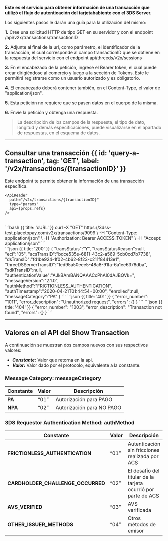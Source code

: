 <MissingTranslationBanner />



**Este es el servicio para obtener información de una transacción que utilizó el flujo de autenticación del tarjetahabiente con el 3DS Server.**

Los siguientes pasos le darán una guía para la utilización del mismo:

  **1.** Cree una solicitud HTTP de tipo GET en su servidor y con el endpoint /api/v2x/transactions/transactionID

  **2.** Adjunte al final de la url, como parámetro, el identificador de la transacción, el cual corresponde al campo
  transactionID que se obtiene en la respuesta del servicio con el endpoint api/threeds/v2x/sessions

  **3.** En el encabezado de la petición, ingrese el Bearer token, el cual puede crear dirigiéndose al comercio y luego a la sección de Tokens. Este le permitirá registrarse como un usuario autorizado y es obligatorio.

  **4.** El encabezado deberá contener también, en el Content-Type, el valor de "application/json".

  **5.** Esta petición no requiere que se pasen datos en el cuerpo
  de la misma.

  **6.** Envíe la petición y obtenga una respuesta.


> La descripción de los campos de la respuesta, el tipo de dato, longitud y demás especificaciones, puede visualizarse en el apartado de respuestas, en el esquema de datos.

---
## Consultar una transacción {{ id: 'query-a-transaction', tag: 'GET', label: '/v2x/transactions/{transactionID}' }}

<Row>
  <Col>
    Este endpoint te permite obtener la información de una transacción específica.

    <ApiReader
      path="/v2x/transactions/{transactionID}"
      type="params"
      api={props.refs}
    />
  </Col>
</Row>

<br />

<Row>
  <Col>
    <ApiReader
      path="/v2x/transactions/{transactionID}"
      method="get"
      api={props.refs}
    />

  </Col>
  <Col sticky>
    <CodeGroup title="Solicitud" tag="GET" label="/v2x/transactions/{transactionID}">
    ```bash {{ title: 'cURL' }}
    curl -X "GET" https://3dss-test.placetopay.com/v2x/transactions/9099 \
      -H "Content-Type: application/json" \
      -H "Authorization: Bearer ACCESS_TOKEN" \
      -H "Accept: application/json"
    ```
    </CodeGroup>
  </Col>
</Row>

<Row>
  <Col>
    <ApiReader
      path="/v2x/transactions/{transactionID}"
      method="get"
      type="response"
      api={props.refs}
    />
  </Col>

  <Col sticky>
    <br />
    <CodeGroup title="Respuesta">
    ```json {{ title: '200' }}
    {
       "transStatus":"Y",
       "transStatusReason":null,
       "eci":"05",
       "acsTransID":"bdce535e-6811-43c2-a569-5cb0cd7b7738",
       "dsTransID":"fd1be924-1f02-4b62-8f23-c211f84413e1",
       "threeDSServerTransID":"1ed95a50eee5-48a8-91fa-6a1ee6378dba",
       "sdkTransID":null,
       "authenticationValue":"AJkBAmBANQAAACcPhAI0dAJBQVk=",
       "messageVersion":"2.1.0",
       "authMethod":"FRICTIONLESS_AUTHENTICATION",
       "authTimestamp":"2020-04-21T01:44:54+00:00",
       "enrolled":null,
       "messageCategory":"PA"
    }
    ```
    ```json {{ title: '401' }}
    {
      "error_number": "1011",
      "error_description": "Unauthorized request",
      "errors": {}
    }
    ```
    ```json {{ title: '404' }}
    {
      "error_number": "1003",
      "error_description": "Transaction not found",
      "errors": {}
    }
    ```
    </CodeGroup>
  </Col>
</Row>

---


## Valores en el API del Show Transaction

A continuación se muestran dos campos nuevos con sus respectivos valores:

- ***Constante:***  Valor que retorna en la api.
- ***Valor:***  Valor dado por el protocolo, equivalente a la constante.


### Message Category: **messageCategory**

| Constante                | Valor   | Descripción                |
|--------------------------|---------|----------------------------|
| **PA**                   | “01”    | Autorización para PAGO     |
| **NPA**                  | “02”    | Autorización para NO PAGO  |

### 3DS Requestor Authentication Method: **authMethod**

| Constante                            | Valor   | Descripción                                                     |
|--------------------------------------|---------|-----------------------------------------------------------------|
| **FRICTIONLESS_AUTHENTICATION**      | “01”    | Autenticación sin fricciones realizada por ACS                  |
| **CARDHOLDER_CHALLENGE_OCCURRED**    | “02”    | El desafío del titular de la tarjeta ocurrió por parte de ACS   |
| **AVS_VERIFIED**                     | “03”    | AVS verificada                                                  |
| **OTHER_ISSUER_METHODS**             | “04”    | Otros métodos de emisor                                         |

